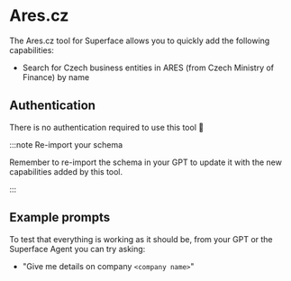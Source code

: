 # Ares.cz

The Ares.cz tool for Superface allows you to quickly add the following capabilities:

- Search for Czech business entities in ARES (from Czech Ministry of Finance) by name

## Authentication

There is no authentication required to use this tool 🙌

:::note Re-import your schema

Remember to re-import the schema in your GPT to update it with the new capabilities added by this tool.

:::

## Example prompts

To test that everything is working as it should be, from your GPT or the Superface Agent you can try asking:

- "Give me details on company `<company name>`"
